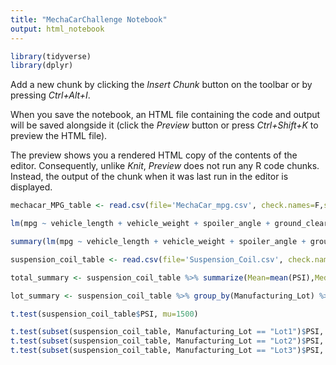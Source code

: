 ```yaml
---
title: "MechaCarChallenge Notebook"
output: html_notebook
---
```



```r
library(tidyverse)
library(dplyr)
```
Add a new chunk by clicking the *Insert Chunk* button on the toolbar or by pressing *Ctrl+Alt+I*.

When you save the notebook, an HTML file containing the code and output will be saved alongside it (click the *Preview* button or press *Ctrl+Shift+K* to preview the HTML file).

The preview shows you a rendered HTML copy of the contents of the editor. Consequently, unlike *Knit*, *Preview* does not run any R code chunks. Instead, the output of the chunk when it was last run in the editor is displayed.

```r
mechacar_MPG_table <- read.csv(file='MechaCar_mpg.csv', check.names=F,stringsAsFactors = F)
```

```r
lm(mpg ~ vehicle_length + vehicle_weight + spoiler_angle + ground_clearance + AWD, data=mechacar_MPG_table)
```
```r
summary(lm(mpg ~ vehicle_length + vehicle_weight + spoiler_angle + ground_clearance + AWD, data=mechacar_MPG_table))
```
```r
suspension_coil_table <- read.csv(file='Suspension_Coil.csv', check.names=F,stringsAsFactors = F)
```

```r
total_summary <- suspension_coil_table %>% summarize(Mean=mean(PSI),Median=median(PSI),Variance=var(PSI),SD=sd(PSI))
```

```r
lot_summary <- suspension_coil_table %>% group_by(Manufacturing_Lot) %>% summarize(Mean=mean(PSI),Median=median(PSI),Variance=var(PSI),SD=sd(PSI))
```

```r
t.test(suspension_coil_table$PSI, mu=1500)
```
```r
t.test(subset(suspension_coil_table, Manufacturing_Lot == "Lot1")$PSI, mu = 1500)
t.test(subset(suspension_coil_table, Manufacturing_Lot == "Lot2")$PSI, mu = 1500)
t.test(subset(suspension_coil_table, Manufacturing_Lot == "Lot3")$PSI, mu = 1500)
```

